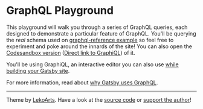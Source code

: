 # GraphQL Playground

This playground will walk you through a series of GraphQL queries, each designed to demonstrate a particular feature of GraphQL. You'll be querying the _real_ schema used on [graphql-reference example](https://github.com/gatsbyjs/gatsby/tree/master/examples/graphql-reference) so feel free to experiment and poke around the innards of the site! You can also open the [Codesandbox version](https://codesandbox.io/s/github/gatsbyjs/gatsby/tree/master/examples/graphql-reference) ([Direct link to GraphiQL](https://711808k40x.sse.codesandbox.io/___graphql)) of it.

You'll be using GraphiQL, an interactive editor you can also use [while building your Gatsby site](https://www.gatsbyjs.com/docs/tutorial/part-4/#task-use-graphiql-to-build-the-query).

For more information, read about [why Gatsby uses GraphQL](https://www.gatsbyjs.com/docs/why-gatsby-uses-graphql/).

---

Theme by [LekoArts](https://www.lekoarts.de?utm_source=graphql-playground&utm_medium=Theme). Have a look at the [source code](https://github.com/LekoArts/gatsby-themes/tree/main/themes/gatsby-theme-graphql-playground) or [support the author](https://github.com/sponsors/LekoArts)!
